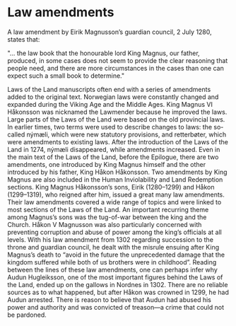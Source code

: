 
# Law amendments

A law amendment by Eirik Magnusson’s guardian council, 2 July 1280, states that:

"… the law book that the honourable lord King Magnus, our father, produced, in some cases does not seem to provide the clear reasoning that people need, and there are more circumstances in the cases than one can expect such a small book to determine."

<SubMenuCards items={sections.items} />

Laws of the Land manuscripts often end with a series of amendments added to the original text. Norwegian laws were constantly changed and expanded during the Viking Age and the Middle Ages. King Magnus VI Håkonsson was nicknamed the Lawmender because he improved the laws. Large parts of the Laws of the Land were based on the old provincial laws. In earlier times, two terms were used to describe changes to laws: the so-called nýmæli, which were new statutory provisions, and retterbøter, which were amendments to existing laws. After the introduction of the Laws of the Land in 1274, nýmæli disappeared, while amendments increased. Even in the main text of the Laws of the Land, before the Epilogue, there are two amendments, one introduced by King Magnus himself and the other introduced by his father, King Håkon Håkonsson. Two amendments by King Magnus are also included in the Human Inviolability and Land Redemption sections. King Magnus Håkonsson’s sons, Eirik (1280–1299) and Håkon (1299–1319), who reigned after him, issued a great many law amendments. Their law amendments covered a wide range of topics and were linked to most sections of the Laws of the Land. An important recurring theme among Magnus’s sons was the tug-of-war between the king and the Church. Håkon V Magnusson was also particularly concerned with preventing corruption and abuse of power among the king’s officials at all levels. With his law amendment from 1302 regarding succession to the throne and guardian council, he dealt with the misrule ensuing after King Magnus’s death to “avoid in the future the unprecedented damage that the kingdom suffered while both of us brothers were in childhood”. Reading between the lines of these law amendments, one can perhaps infer why Audun Hugleiksson, one of the most important figures behind the Laws of the Land, ended up on the gallows in Nordnes in 1302. There are no reliable sources as to what happened, but after Håkon was crowned in 1299, he had Audun arrested. There is reason to believe that Audun had abused his power and authority and was convicted of treason—a crime that could not be pardoned.